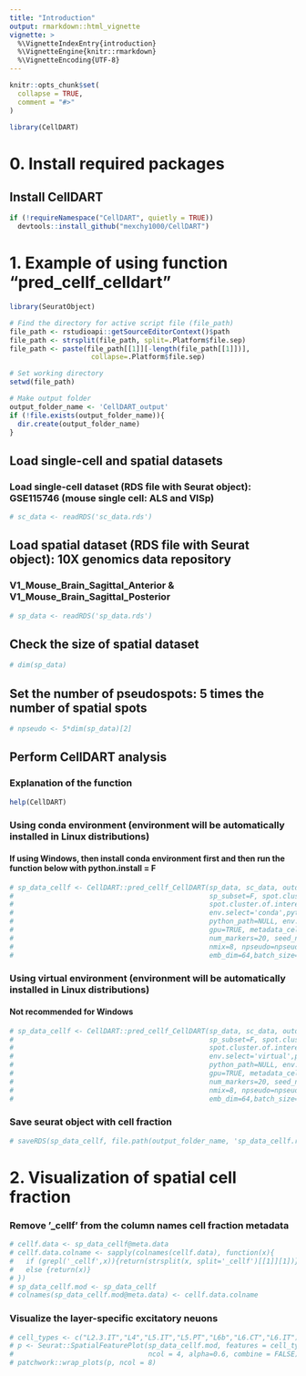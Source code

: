 ```yaml
---
title: "Introduction"
output: rmarkdown::html_vignette
vignette: >
  %\VignetteIndexEntry{introduction}
  %\VignetteEngine{knitr::rmarkdown}
  %\VignetteEncoding{UTF-8}
---
```


```r
knitr::opts_chunk$set(
  collapse = TRUE,
  comment = "#>"
)
```

```r
library(CellDART)
```

# 0. Install required packages
## Install CellDART
```r
if (!requireNamespace("CellDART", quietly = TRUE))
  devtools::install_github("mexchy1000/CellDART")
```


# 1. Example of using function "pred_cellf_celldart"
```r
library(SeuratObject)

# Find the directory for active script file (file_path)
file_path <- rstudioapi::getSourceEditorContext()$path
file_path <- strsplit(file_path, split=.Platform$file.sep)
file_path <- paste(file_path[[1]][-length(file_path[[1]])],
                    collapse=.Platform$file.sep)

# Set working directory
setwd(file_path)

# Make output folder
output_folder_name <- 'CellDART_output'
if (!file.exists(output_folder_name)){
  dir.create(output_folder_name)
}
```

## Load single-cell and spatial datasets
### Load single-cell dataset (RDS file with Seurat object): GSE115746 (mouse single cell: ALS and VISp)
```r
# sc_data <- readRDS('sc_data.rds')
```


## Load spatial dataset (RDS file with Seurat object): 10X genomics data repository
### V1_Mouse_Brain_Sagittal_Anterior & V1_Mouse_Brain_Sagittal_Posterior
```r
# sp_data <- readRDS('sp_data.rds')
```

## Check the size of spatial dataset
```r
# dim(sp_data)
```


## Set the number of pseudospots: 5 times the number of spatial spots
```r
# npseudo <- 5*dim(sp_data)[2]
```

## Perform CellDART analysis
### Explanation of the function
```r
help(CellDART)
```


### Using conda environment (environment will be automatically installed in Linux distributions)
#### If using Windows, then install conda environment first and then run the function below with python.install = F

```r
# sp_data_cellf <- CellDART::pred_cellf_CellDART(sp_data, sc_data, outdir = file.path(output_folder_name),
#                                                sp_subset=F, spot.cluster.name='seurat_clusters',
#                                                spot.cluster.of.interest=NULL,
#                                                env.select='conda',python.install=T,
#                                                python_path=NULL, env.name='CellDART',
#                                                gpu=TRUE, metadata_celltype='cell_subclass',
#                                                num_markers=20, seed_num=0,
#                                                nmix=8, npseudo=npseudo, alpha=0.6,alpha_lr=5,
#                                                emb_dim=64,batch_size=512,n_iterations=3000, init_train_epoch=10)
```


### Using virtual environment (environment will be automatically installed in Linux distributions)
#### Not recommended for Windows
```r
# sp_data_cellf <- CellDART::pred_cellf_CellDART(sp_data, sc_data, outdir = file.path(output_folder_name),
#                                                sp_subset=F, spot.cluster.name='seurat_clusters',
#                                                spot.cluster.of.interest=NULL,
#                                                env.select='virtual',python.install=T,
#                                                python_path=NULL, env.name='CellDART',
#                                                gpu=TRUE, metadata_celltype='cell_subclass',
#                                                num_markers=20, seed_num=0,
#                                                nmix=8, npseudo=npseudo, alpha=0.6,alpha_lr=5,
#                                                emb_dim=64,batch_size=512,n_iterations=3000, init_train_epoch=10)
```


### Save seurat object with cell fraction
```r
# saveRDS(sp_data_cellf, file.path(output_folder_name, 'sp_data_cellf.rds'))
```

# 2. Visualization of spatial cell fraction
### Remove '_cellf' from the column names cell fraction metadata
```r
# cellf.data <- sp_data_cellf@meta.data
# cellf.data.colname <- sapply(colnames(cellf.data), function(x){
#   if (grepl('_cellf',x)){return(strsplit(x, split='_cellf')[[1]][1])}
#   else {return(x)}
# })
# sp_data_cellf.mod <- sp_data_cellf
# colnames(sp_data_cellf.mod@meta.data) <- cellf.data.colname
```

### Visualize the layer-specific excitatory neuons
```r
# cell_types <- c("L2.3.IT","L4","L5.IT","L5.PT","L6b","L6.CT","L6.IT")
# p <- Seurat::SpatialFeaturePlot(sp_data_cellf.mod, features = cell_types, 
#                                 ncol = 4, alpha=0.6, combine = FALSE)
# patchwork::wrap_plots(p, ncol = 8)
```
